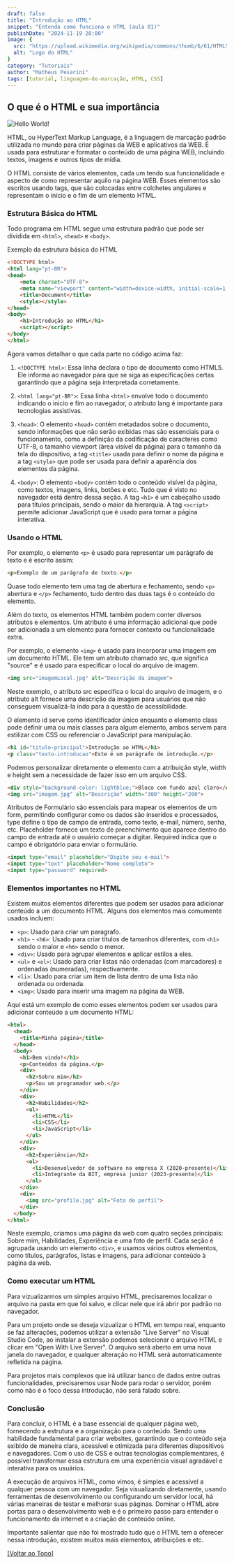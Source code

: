 ```yaml
---
draft: false
title: "Introdução ao HTML"
snippet: "Entenda como funciona o HTML (aula 01)"
publishDate: "2024-11-19 20:00"
image: {
  src: "https://upload.wikimedia.org/wikipedia/commons/thumb/6/61/HTML5_logo_and_wordmark.svg/800px-HTML5_logo_and_wordmark.svg.png",
  alt: "Logo do HTML"
}
category: "Tutoriais"
author: "Matheus Pesarini"
tags: [tutorial, linguagem-de-marcação, HTML, CSS]
---
```


## <a name=""></a>O que é o HTML e sua importância
![Hello World!](https://earlystemer.com/wp-content/uploads/2021/09/html-structure-1024x588.png)

HTML, ou HyperText Markup Language, é a linguagem de marcação padrão utilizada no mundo para criar páginas da WEB e aplicativos da WEB. É usada para estruturar e formatar o conteúdo de uma página WEB, incluindo textos, imagens e outros tipos de mídia.

O HTML consiste de vários elementos, cada um tendo sua funcionalidade e aspecto de como representar aquilo na página WEB. Esses elementos são escritos usando tags, que são colocadas entre colchetes angulares e representam o início e o fim de um elemento HTML.

### Estrutura Básica do HTML

Todo programa em HTML segue uma estrutura padrão que pode ser dividida em `<html>`, `<head>` e `<body>`.

Exemplo da estrutura básica do HTML

```html
<!DOCTYPE html>
<html lang="pt-BR">
<head>
    <meta charset="UTF-8">
    <meta name="viewport" content="width=device-width, initial-scale=1.0">
    <title>Document</title>
    <style></style>
</head>
<body>
    <h1>Introdução ao HTML</h1>
    <script></script>
</body>
</html>
```

Agora vamos detalhar o que cada parte no código acima faz:

1. `<!DOCTYPE html>`: Essa linha declara o tipo de documento como HTML5. Ele informa ao navegador para que se siga as especificações certas garantindo que a página seja interpretada corretamente.

2. `<html lang="pt-BR">`: Essa linha `<html>` envolve todo o documento indicando o inicio e fim ao navegador, o atributo lang é importante para tecnologias assistivas. 

3. `<head>`: O elemento `<head>` contém metadados sobre o documento, sendo informações que não serão exibidas mas são essenciais para o funcionamento, como a definição da codificação de caracteres como UTF-8, o tamanho viewport (área visível da página) para o tamanho da tela do dispositivo, a tag `<title>` usada para definir o nome da página e a tag `<style>` que pode ser usada para definir a aparência dos elementos da página.

4. `<body>`: O elemento `<body>` contém todo o conteúdo visível da página, como textos, imagens, links, botões e etc. Tudo que é visto no navegador está dentro dessa seção. A tag `<h1>` é um cabeçalho usado para títulos principais, sendo o maior da hierarquia. A tag `<script>` permite adicionar JavaScript que é usado para tornar a página interativa.

### Usando o HTML

Por exemplo, o elemento `<p>` é usado para representar um parágrafo de texto e é escrito assim:

```html
<p>Exemplo de um parágrafo de texto.</p> 
```

Quase todo elemento tem uma tag de abertura e fechamento, sendo `<p>` abertura e `</p>` fechamento, tudo dentro das duas tags é o conteúdo do elemento.

Além do texto, os elementos HTML também podem conter diversos atributos e elementos. Um atributo é uma informação adicional que pode ser adicionada a um elemento para fornecer contexto ou funcionalidade extra.

Por exemplo, o elemento `<img>` é usado para incorporar uma imagem em um documento HTML. Ele tem um atributo chamado src, que significa "source" e é usado para especificar o local do arquivo de imagem.

```html
<img src="imagemLocal.jpg" alt="Descrição da imagem">
```

Neste exemplo, o atributo src especifica o local do arquivo de imagem, e o atributo alt fornece uma descrição da imagem para usuários que não conseguem visualizá-la indo para a questão de acessibilidade.


O elemento id serve como identificador único enquanto o elemento class pode definir uma ou mais classes para algum elemento, ambos servem para estilizar com CSS ou referenciar o JavaScript para manipulação.

```html
<h1 id="titulo-principal">Introdução ao HTML</h1>
<p class="texto-introducao">Este é um parágrafo de introdução.</p>
```

Podemos personalizar diretamente o elemento com a atribuição style, width e height sem a necessidade de fazer isso em um arquivo CSS.

```html
<div style="background-color: lightblue;">Bloco com fundo azul claro</div>
<img src="imagem.jpg" alt="Descrição" width="300" height="200">
```

Atributos de Formulário são essenciais para mapear os elementos de um form, permitindo configurar como os dados são inseridos e processados, type define o tipo de campo de entrada, como texto, e-mail, número, senha, etc. Placeholder fornece um texto de preenchimento que aparece dentro do campo de entrada até o usuário começar a digitar. Required indica que o campo é obrigatório para enviar o formulário.

```html
<input type="email" placeholder="Digite seu e-mail">
<input type="text" placeholder="Nome completo">
<input type="password" required>
```

### Elementos importantes no HTML

Existem muitos elementos diferentes que podem ser usados para adicionar conteúdo a um documento HTML. Alguns dos elementos mais comumente usados incluem:

* `<p>`: Usado para criar um paragrafo.
* `<h1>` - `<h6>`: Usado para criar títulos de tamanhos diferentes, com `<h1>` sendo o maior e `<h6>` sendo o menor.
* `<div>`: Usado para agrupar elementos e aplicar estilos a eles.
* `<ul>` e `<ol>`: Usado para criar listas não ordenadas (com marcadores) e ordenadas (numeradas), respectivamente.
* `<li>`: Usado para criar um item de lista dentro de uma lista não ordenada ou ordenada.
* `<img>`: Usado para inserir uma imagem na página da WEB.

Aqui está um exemplo de como esses elementos podem ser usados para adicionar conteúdo a um documento HTML:

```html
<html>
  <head>
    <title>Minha página</title>
  </head>
  <body>
    <h1>Bem vindo!</h1>
    <p>Conteúdos da página.</p>
    <div>
      <h2>Sobre mim</h2>
      <p>Sou um programador web.</p>
    </div>
    <div>
      <h2>Habilidades</h2>
      <ul>
        <li>HTML</li>
        <li>CSS</li>
        <li>JavaScript</li>
      </ul>
    </div>
    <div>
      <h2>Experiência</h2>
      <ol>
        <li>Desenvolvedor de software na empresa X (2020-presente)</li>
        <li>Integrante da BIT, empresa junior (2023-presente)</li>
      </ol>
    </div>
    <div>
      <img src="profile.jpg" alt="Foto de perfil">
    </div>
  </body>
</html>
```

Neste exemplo, criamos uma página da web com quatro seções principais: Sobre mim, Habilidades, Experiência e uma foto de perfil. Cada seção é agrupada usando um elemento `<div>`, e usamos vários outros elementos, como títulos, parágrafos, listas e imagens, para adicionar conteúdo à página da web.

### Como executar um HTML

Para vizualizarmos um simples arquivo HTML, precisaremos localizar o arquivo na pasta em que foi salvo, e clicar nele que irá abrir por padrão no navegador.

Para um projeto onde se deseja vizualizar o HTML em tempo real, enquanto se faz alterações, podemos utilizar a extensão "Live Server" no Visual Studio Code, ao instalar a extensão podemos selecionar o arquivo HTML e clicar em "Open With Live Server". O arquivo será aberto em uma nova janela do navegador, e qualquer alteração no HTML será automaticamente refletida na página.

Para projetos mais complexos que irá utilizar banco de dados entre outras funcionalidades, precisaremos usar Node para rodar o servidor, porém como não é o foco dessa introdução, não será falado sobre.

### Conclusão

Para concluir, o HTML é a base essencial de qualquer página web, fornecendo a estrutura e a organização para o conteúdo. Sendo uma habilidade fundamental para criar websites, garantindo que o conteúdo seja exibido de maneira clara, acessível e otimizada para diferentes dispositivos e navegadores. Com o uso de CSS e outras tecnologias complementares, é possível transformar essa estrutura em uma experiência visual agradável e interativa para os usuários.

A execução de arquivos HTML, como vimos, é simples e acessível a qualquer pessoa com um navegador. Seja visualizando diretamente, usando ferramentas de desenvolvimento ou configurando um servidor local, há várias maneiras de testar e melhorar suas páginas. Dominar o HTML abre portas para o desenvolvimento web e é o primeiro passo para entender o funcionamento da internet e a criação de conteúdo online.

Importante salientar que não foi mostrado tudo que o HTML tem a oferecer nessa introdução, existem muitos mais elementos, atribuições e etc.

[[Voltar ao Topo]](#top)
